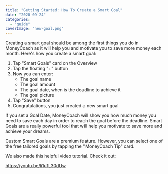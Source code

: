 ```yaml
---
title: "Getting Started: How To Create a Smart Goal"
date: "2020-09-24"
categories: 
  - "guide"
coverImage: "new-goal.png"
---
```


Creating a smart goal should be among the first things you do in MoneyCoach as it will help you and motivate you to save more money each month. Here's how you create a smart goal:

1. Tap "Smart Goals" card on the Overview
2. Tap the floating "+" button
3. Now you can enter:
    - The goal name
    - The goal amount
    - The goal date, when is the deadline to achieve it
    - The goal picture
4. Tap "Save" button
5. Congratulations, you just created a new smart goal

If you set a Goal Date, MoneyCoach will show you how much money you need to save each day in order to reach the goal before the deadline. Smart Goals are a really powerful tool that will help you motivate to save more and achieve your dreams.

Custom Smart Goals are a premium feature. However, you can select one of the free tailored goals by tapping the "MoneyCoach Tip" card.

We also made this helpful video tutorial. Check it out:

https://youtu.be/li1u1L30dUw
